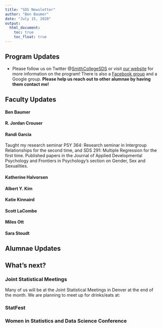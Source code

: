 ```yaml
---
title: "SDS Newsletter"
author: "Ben Baumer"
date: "July 15, 2020"
output:
  html_document:
    toc: true
    toc_float: true
---
```


## Program Updates


* Please follow us on Twitter @[SmithCollegeSDS](https://twitter.com/SmithCollegeSDS) or visit [our website](http://smith.edu/statistics/) for more information on the program! There is also a [Facebook group](
https://www.facebook.com/groups/665780273559948/) and a Google group. **Please help us reach out to other alumnae by having them contact me!**


## Faculty Updates 

#### Ben Baumer

#### R. Jordan Crouser

#### Randi Garcia

Taught my research seminar PSY 364: Research seminar in Intergroup Relationships for the second time, and SDS 291: Multiple Regression for the first time. Published papers in the Journal of Applied Developmental Psychology and Frontiers in Psychology's section on Gender, Sex and Sexualities. 

#### Katherine Halvorsen

#### Albert Y. Kim

#### Katie Kinnaird

#### Scott LaCombe

#### Miles Ott

#### Sara Stoudt


## Alumnae Updates

## What's next? 

### Joint Statistical Meetings

Many of us will be at the Joint Statistical Meetings in Denver at the end of the month. We are planning to meet up for drinks/eats at:


### StatFest

### Women in Statistics and Data Science Conference

